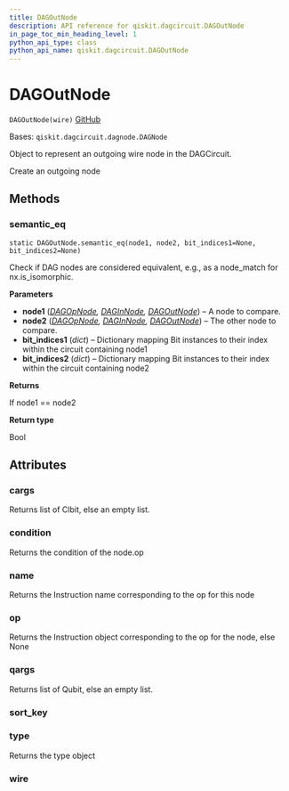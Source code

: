 ```yaml
---
title: DAGOutNode
description: API reference for qiskit.dagcircuit.DAGOutNode
in_page_toc_min_heading_level: 1
python_api_type: class
python_api_name: qiskit.dagcircuit.DAGOutNode
---
```


# DAGOutNode

<span id="qiskit.dagcircuit.DAGOutNode" />

`DAGOutNode(wire)` [GitHub](https://github.com/qiskit/qiskit/tree/stable/0.20/qiskit/dagcircuit/dagnode.py "view source code")

Bases: `qiskit.dagcircuit.dagnode.DAGNode`

Object to represent an outgoing wire node in the DAGCircuit.

Create an outgoing node

## Methods

### semantic\_eq

<span id="qiskit.dagcircuit.DAGOutNode.semantic_eq" />

`static DAGOutNode.semantic_eq(node1, node2, bit_indices1=None, bit_indices2=None)`

Check if DAG nodes are considered equivalent, e.g., as a node\_match for nx.is\_isomorphic.

**Parameters**

*   **node1** ([*DAGOpNode*](qiskit.dagcircuit.DAGOpNode "qiskit.dagcircuit.DAGOpNode")*,* [*DAGInNode*](qiskit.dagcircuit.DAGInNode "qiskit.dagcircuit.DAGInNode")*,* [*DAGOutNode*](qiskit.dagcircuit.DAGOutNode "qiskit.dagcircuit.DAGOutNode")) – A node to compare.
*   **node2** ([*DAGOpNode*](qiskit.dagcircuit.DAGOpNode "qiskit.dagcircuit.DAGOpNode")*,* [*DAGInNode*](qiskit.dagcircuit.DAGInNode "qiskit.dagcircuit.DAGInNode")*,* [*DAGOutNode*](qiskit.dagcircuit.DAGOutNode "qiskit.dagcircuit.DAGOutNode")) – The other node to compare.
*   **bit\_indices1** (*dict*) – Dictionary mapping Bit instances to their index within the circuit containing node1
*   **bit\_indices2** (*dict*) – Dictionary mapping Bit instances to their index within the circuit containing node2

**Returns**

If node1 == node2

**Return type**

Bool

## Attributes

<span id="qiskit.dagcircuit.DAGOutNode.cargs" />

### cargs

Returns list of Clbit, else an empty list.

<span id="qiskit.dagcircuit.DAGOutNode.condition" />

### condition

Returns the condition of the node.op

<span id="qiskit.dagcircuit.DAGOutNode.name" />

### name

Returns the Instruction name corresponding to the op for this node

<span id="qiskit.dagcircuit.DAGOutNode.op" />

### op

Returns the Instruction object corresponding to the op for the node, else None

<span id="qiskit.dagcircuit.DAGOutNode.qargs" />

### qargs

Returns list of Qubit, else an empty list.

<span id="qiskit.dagcircuit.DAGOutNode.sort_key" />

### sort\_key

<span id="qiskit.dagcircuit.DAGOutNode.type" />

### type

Returns the type object

<span id="qiskit.dagcircuit.DAGOutNode.wire" />

### wire

